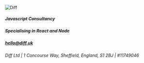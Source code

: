 
<Head>
  <title>Diff</title>
  <link rel="icon" href="/favicon.png?v=1.1"/> 
</Head>

![Diff](/diff.svg)

##### Javascript Consultancy
##### Specialising in React and Node
##### [hello@diff.uk](mailto:hello@diff.uk)
###### Diff Ltd | 1 Concourse Way, Sheffield, England, S1 2BJ | \#11749046